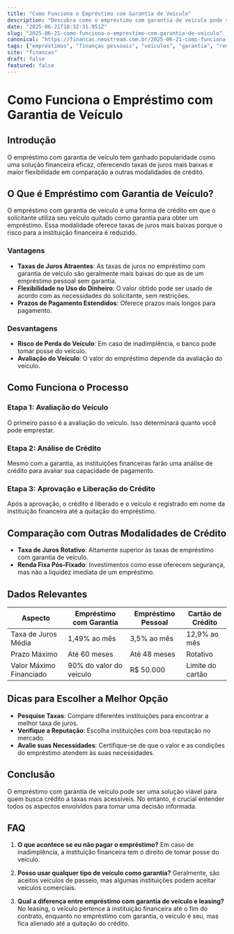 ```yaml
---
title: "Como Funciona o Empréstimo com Garantia de Veículo"
description: "Descubra como o empréstimo com garantia de veículo pode ser uma opção vantajosa. Saiba tudo sobre taxas, benefícios e como ele se compara a outros financiamentos."
date: "2025-06-21T18:32:31.951Z"
slug: "2025-06-21-como-funciona-o-emprestimo-com-garantia-de-veiculo"
canonical: "https://financas.neostream.com.br/2025-06-21-como-funciona-o-emprestimo-com-garantia-de-veiculo"
tags: ["empréstimos", "finanças pessoais", "veículos", "garantia", "renda fixa"]
site: "financas"
draft: false
featured: false
---
```


# Como Funciona o Empréstimo com Garantia de Veículo

## Introdução
O empréstimo com garantia de veículo tem ganhado popularidade como uma solução financeira eficaz, oferecendo taxas de juros mais baixas e maior flexibilidade em comparação a outras modalidades de crédito.

## O Que é Empréstimo com Garantia de Veículo?
O empréstimo com garantia de veículo é uma forma de crédito em que o solicitante utiliza seu veículo quitado como garantia para obter um empréstimo. Essa modalidade oferece taxas de juros mais baixas porque o risco para a instituição financeira é reduzido.

### Vantagens
- **Taxas de Juros Atraentes**: As taxas de juros no empréstimo com garantia de veículo são geralmente mais baixas do que as de um empréstimo pessoal sem garantia.
- **Flexibilidade no Uso do Dinheiro**: O valor obtido pode ser usado de acordo com as necessidades do solicitante, sem restrições.
- **Prazos de Pagamento Estendidos**: Oferece prazos mais longos para pagamento.

### Desvantagens
- **Risco de Perda do Veículo**: Em caso de inadimplência, o banco pode tomar posse do veículo.
- **Avaliação do Veículo**: O valor do empréstimo depende da avaliação do veículo.

## Como Funciona o Processo

### Etapa 1: Avaliação do Veículo
O primeiro passo é a avaliação do veículo. Isso determinará quanto você pode emprestar.

### Etapa 2: Análise de Crédito
Mesmo com a garantia, as instituições financeiras farão uma análise de crédito para avaliar sua capacidade de pagamento.

### Etapa 3: Aprovação e Liberação do Crédito
Após a aprovação, o crédito é liberado e o veículo é registrado em nome da instituição financeira até a quitação do empréstimo.

## Comparação com Outras Modalidades de Crédito
- **Taxa de Juros Rotativo**: Altamente superior às taxas de empréstimo com garantia de veículo.
- **Renda Fixa Pós-Fixado**: Investimentos como esse oferecem segurança, mas não a liquidez imediata de um empréstimo.

## Dados Relevantes
| Aspecto                | Empréstimo com Garantia | Empréstimo Pessoal | Cartão de Crédito |
|------------------------|-------------------------|--------------------|-------------------|
| Taxa de Juros Média    | 1,49% ao mês            | 3,5% ao mês        | 12,9% ao mês      |
| Prazo Máximo           | Até 60 meses            | Até 48 meses       | Rotativo          |
| Valor Máximo Financiado| 90% do valor do veículo | R$ 50.000          | Limite do cartão  |

## Dicas para Escolher a Melhor Opção
- **Pesquise Taxas**: Compare diferentes instituições para encontrar a melhor taxa de juros.
- **Verifique a Reputação**: Escolha instituições com boa reputação no mercado.
- **Avalie suas Necessidades**: Certifique-se de que o valor e as condições do empréstimo atendem às suas necessidades.

## Conclusão
O empréstimo com garantia de veículo pode ser uma solução viável para quem busca crédito a taxas mais acessíveis. No entanto, é crucial entender todos os aspectos envolvidos para tomar uma decisão informada.

## FAQ

1. **O que acontece se eu não pagar o empréstimo?**
   Em caso de inadimplência, a instituição financeira tem o direito de tomar posse do veículo.

2. **Posso usar qualquer tipo de veículo como garantia?**
   Geralmente, são aceitos veículos de passeio, mas algumas instituições podem aceitar veículos comerciais.

3. **Qual a diferença entre empréstimo com garantia de veículo e leasing?**
   No leasing, o veículo pertence à instituição financeira até o fim do contrato, enquanto no empréstimo com garantia, o veículo é seu, mas fica alienado até a quitação do crédito.